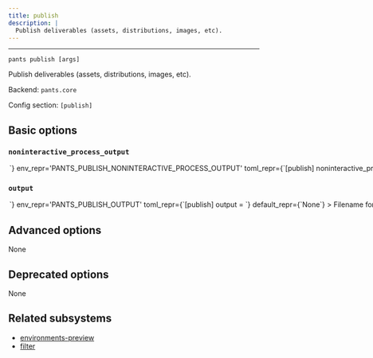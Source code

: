 ```yaml
---
title: publish
description: |
  Publish deliverables (assets, distributions, images, etc).
---
```



---

```
pants publish [args]
```

Publish deliverables (assets, distributions, images, etc).

Backend: <span className="color--primary">`pants.core`</span>

Config section: <span className="color--primary">`[publish]`</span>

<span className={styles.options}>

## Basic options

### `noninteractive_process_output`

<Option
  cli_repr={`--publish-noninteractive-process-output=<ShowOutput>`}
  env_repr='PANTS_PUBLISH_NONINTERACTIVE_PROCESS_OUTPUT'
  toml_repr={`[publish]
noninteractive_process_output = <ShowOutput>`}
  one_of='all, failed, none'
  default_repr={`all`}
>

Show stdout/stderr when publishing with noninteractively. This only has an effect for those publish subsystems that support a noninteractive mode.

</Option>

### `output`

<Option
  cli_repr={`--publish-output=<str>`}
  env_repr='PANTS_PUBLISH_OUTPUT'
  toml_repr={`[publish]
output = <str>`}
  default_repr={`None`}
>

Filename for JSON structured publish information.

</Option>

## Advanced options

None

## Deprecated options

None

## Related subsystems

- [environments-preview](../subsystems/environments-preview.mdx)
- [filter](../subsystems/filter.mdx)

</span>
